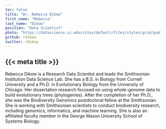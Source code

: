 ```yaml
---
toc: false
title: "Dr. Rebecca Dikow"
first_name: "Rebecca"
last_name: "Dikow"
position: "Data Scientist"
photo: "https://datascience.si.edu/sites/default/files/styles/grid/public/pictures/people/rdikow_photo.jpg"
github: rdikow
twitter: rdikow
---
```


## {{< meta title >}}

Rebecca Dikow is a Research Data Scientist and leads the Smithsonian Institution Data Science Lab. She has a B.S. in Biology from Cornell University and a Ph.D. in Evolutionary Biology from the University of Chicago. Her dissertation research focused on using whole-genome data to build evolutionary trees (phylogenies). After the completion of her Ph.D., she was the Biodiversity Genomics postdoctoral fellow at the Smithsonian. She is working with Smithsonian scientists to conduct biodiversity research, including genomics, informatics, and machine learning. She is also an affiliated faculty member in the George Mason University School of Systems Biology.
